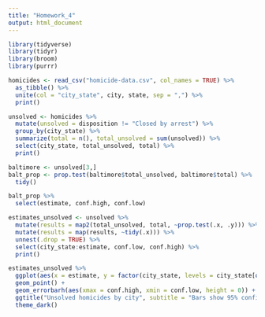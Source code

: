 ```yaml
---
title: "Homework_4"
output: html_document
---
```


```r
library(tidyverse)
library(tidyr)
library(broom)
library(purrr)
```

```r

homicides <- read_csv("homicide-data.csv", col_names = TRUE) %>% 
  as_tibble() %>% 
  unite(col = "city_state", city, state, sep = ",") %>% 
  print()
```
```r
unsolved <- homicides %>% 
  mutate(unsolved = disposition != "Closed by arrest") %>% 
  group_by(city_state) %>% 
  summarize(total = n(), total_unsolved = sum(unsolved)) %>%
  select(city_state, total_unsolved, total) %>% 
  print()
```
```r
baltimore <- unsolved[3,]
balt_prop <- prop.test(baltimore$total_unsolved, baltimore$total) %>% 
  tidy()

balt_prop %>% 
  select(estimate, conf.high, conf.low)
```
```r
estimates_unsolved <- unsolved %>% 
  mutate(results = map2(total_unsolved, total, ~prop.test(.x, .y))) %>% 
  mutate(results = map(results, ~tidy(.x))) %>% 
  unnest(.drop = TRUE) %>% 
  select(city_state:estimate, conf.low, conf.high) %>% 
  print()
```
```r
estimates_unsolved %>% 
  ggplot(aes(x = estimate, y = factor(city_state, levels = city_state[order(estimate)]))) +
  geom_point() +
  geom_errorbarh(aes(xmax = conf.high, xmin = conf.low, height = 0)) +
  ggtitle("Unsolved homicides by city", subtitle = "Bars show 95% confidence interval") +
  theme_dark() 
```



